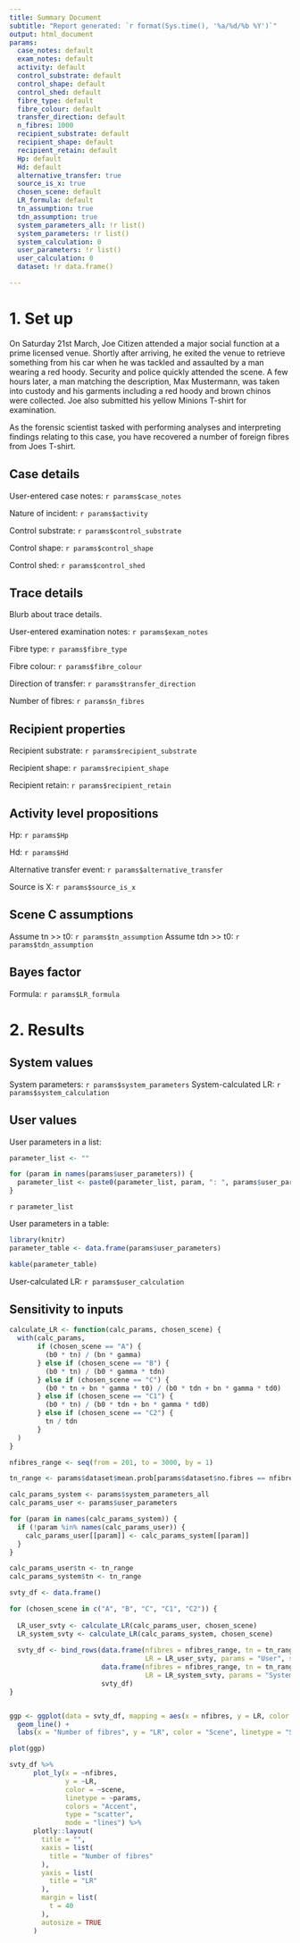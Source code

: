 ---
title: Summary Document
subtitle: "Report generated: `r format(Sys.time(), '%a/%d/%b %Y')`"
output: html_document
params:
  case_notes: default
  exam_notes: default
  activity: default
  control_substrate: default
  control_shape: default
  control_shed: default
  fibre_type: default
  fibre_colour: default
  transfer_direction: default
  n_fibres: 1000
  recipient_substrate: default
  recipient_shape: default
  recipient_retain: default
  Hp: default
  Hd: default
  alternative_transfer: true
  source_is_x: true
  chosen_scene: default
  LR_formula: default
  tn_assumption: true
  tdn_assumption: true
  system_parameters_all: !r list()
  system_parameters: !r list()
  system_calculation: 0
  user_parameters: !r list()
  user_calculation: 0
  dataset: !r data.frame()

---

# 1. Set up

On Saturday 21st March, Joe Citizen attended a major social function at a prime licensed venue. Shortly after arriving, he exited the venue to retrieve something from his car when he was tackled and assaulted by a man wearing a red hoody. Security and police quickly attended the scene. A few hours later, a man matching the description, Max Mustermann, was taken into custody and his garments including a red hoody and brown chinos were collected. Joe also submitted his yellow Minions T-shirt for examination.

As the forensic scientist tasked with performing analyses and interpreting findings relating to this case, you have recovered a number of foreign fibres from Joes T-shirt.

## Case details

User-entered case notes: `r params$case_notes`

Nature of incident: `r params$activity`

Control substrate: `r params$control_substrate`

Control shape: `r params$control_shape`

Control shed: `r params$control_shed`

## Trace details

Blurb about trace details.

User-entered examination notes: `r params$exam_notes`

Fibre type: `r params$fibre_type`

Fibre colour: `r params$fibre_colour`

Direction of transfer: `r params$transfer_direction`

Number of fibres: `r params$n_fibres`


## Recipient properties

Recipient substrate: `r params$recipient_substrate`

Recipient shape: `r params$recipient_shape`

Recipient retain: `r params$recipient_retain`

## Activity level propositions

Hp: `r params$Hp`

Hd: `r params$Hd`
  
Alternative transfer event: `r params$alternative_transfer`

Source is X: `r params$source_is_x`

## Scene C assumptions

Assume tn >> t0: `r params$tn_assumption`
Assume tdn >> t0: `r params$tdn_assumption`

## Bayes factor

Formula: `r params$LR_formula`


# 2. Results

## System values

System parameters: `r params$system_parameters`
System-calculated LR: `r params$system_calculation`

## User values

User parameters in a list:

```{r echo = FALSE}
parameter_list <- ""

for (param in names(params$user_parameters)) {
  parameter_list <- paste0(parameter_list, param, ": ", params$user_parameters[[param]], "<br>")
}
```

`r parameter_list`

User parameters in a table:

```{r echo=FALSE}
library(knitr)
parameter_table <- data.frame(params$user_parameters)

kable(parameter_table)
```


User-calculated LR: `r params$user_calculation`

## Sensitivity to inputs

```{r}
calculate_LR <- function(calc_params, chosen_scene) {
  with(calc_params,
       if (chosen_scene == "A") {
         (b0 * tn) / (bn * gamma)
       } else if (chosen_scene == "B") {
         (b0 * tn) / (b0 * gamma * tdn)
       } else if (chosen_scene == "C") {
         (b0 * tn + bn * gamma * t0) / (b0 * tdn + bn * gamma * td0)
       } else if (chosen_scene == "C1") {
         (b0 * tn) / (b0 * tdn + bn * gamma * td0)
       } else if (chosen_scene == "C2") {
         tn / tdn
       }
  )
}
```

```{r}
nfibres_range <- seq(from = 201, to = 3000, by = 1)

tn_range <- params$dataset$mean.prob[params$dataset$no.fibres == nfibres_range]

calc_params_system <- params$system_parameters_all
calc_params_user <- params$user_parameters

for (param in names(calc_params_system)) {
  if (!param %in% names(calc_params_user)) {
    calc_params_user[[param]] <- calc_params_system[[param]]
  }
}

calc_params_user$tn <- tn_range
calc_params_system$tn <- tn_range

svty_df <- data.frame()

for (chosen_scene in c("A", "B", "C", "C1", "C2")) {
  
  LR_user_svty <- calculate_LR(calc_params_user, chosen_scene)
  LR_system_svty <- calculate_LR(calc_params_system, chosen_scene)
  
  svty_df <- bind_rows(data.frame(nfibres = nfibres_range, tn = tn_range, 
                                  LR = LR_user_svty, params = "User", scene = chosen_scene),
                       data.frame(nfibres = nfibres_range, tn = tn_range, 
                                  LR = LR_system_svty, params = "System", scene = chosen_scene),
                       svty_df)
}


ggp <- ggplot(data = svty_df, mapping = aes(x = nfibres, y = LR, color = scene, linetype = params)) +
  geom_line() +
  labs(x = "Number of fibres", y = "LR", color = "Scene", linetype = "System/User")

plot(ggp)

svty_df %>%
      plot_ly(x = ~nfibres,
              y = ~LR,
              color = ~scene,
              linetype = ~params,
              colors = "Accent",
              type = "scatter",
              mode = "lines") %>%
      plotly::layout(
        title = "",
        xaxis = list(
          title = "Number of fibres"
        ),
        yaxis = list(
          title = "LR"
        ),
        margin = list(
          t = 40
        ),
        autosize = TRUE
      )
```

